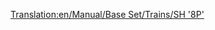 [[Translation:en/Manual/Base Set/Trains/SH '8P']]
{{it/Manual/Base Set/Trains/Treni|Image=[[File:en/Manual/Base Set/Trains/Sh8p.png]]
|Name=SH "8P"
|Costo=€51.562
|Velocità=144 km/h (90 mph, 40 m/s)
|Peso=170 t
|Potenza=1.600 hp (1.193 kW)
|Annuale=€4.264
|Progettata=1954
|Durata esercizio=23
|Capacità=N/A
|Descrizione=La locomotiva a vapore più veloce, più potente (e più costosa) in OpenTTD clima temperato. I nostalgici del vapore potrebbero essere riluttanti ad aggiornare per questo ...
|Real-life=Stranamente, questa locomotiva si basa su un prototipo unico: [https://www.wikipedia.org/wiki/BR Standard Class 8 British Railways Standard Class 8 "Duca di Gloucester"].
}}
